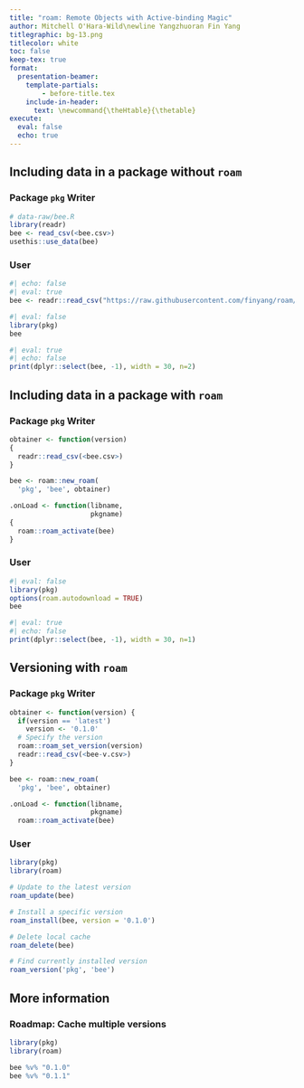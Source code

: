 ```yaml
---
title: "roam: Remote Objects with Active-binding Magic"
author: Mitchell O'Hara-Wild\newline Yangzhuoran Fin Yang
titlegraphic: bg-13.png
titlecolor: white
toc: false
keep-tex: true
format:
  presentation-beamer: 
    template-partials:
        - before-title.tex
    include-in-header: 
      text: \newcommand{\theHtable}{\thetable}
execute: 
  eval: false
  echo: true
---
```



## Including data in a package __without__ `roam`

\vspace{-20pt}

:::: {layout="[ 50,-2, 50 ]"}

::: {#1col}
::: {.callout-note}
### Package `pkg` Writer

```r
# data-raw/bee.R
library(readr)
bee <- read_csv(<bee.csv>)
usethis::use_data(bee)
```

\vspace{115pt}
<!-- \pause -->

<!-- ::: {.callout-important} -->

<!-- - Data installed with the package -->
<!-- - CRAN Size limit 5 MB -->
<!-- - Update package to update data -->
<!-- ::: -->

:::

:::

::: {.callout-tip}
### User

```r
#| echo: false
#| eval: true
bee <- readr::read_csv("https://raw.githubusercontent.com/finyang/roam/master/demo/bee_colonies.csv")
```
```r
#| eval: false
library(pkg)
bee
```
```r
#| eval: true
#| echo: false
print(dplyr::select(bee, -1), width = 30, n=2)
```


:::

::::

\only<2>{\begin{textblock}{6}(1.4,5)\fontsize{12}{13}\sf
\begin{alertblock}{}
\begin{itemize}
\tightlist
\item
Data included in package
\item
CRAN size limit 5 MB
\item
The data are updated only when the package is updated
\end{itemize}
\end{alertblock}
\end{textblock}
}

## Including data in a package __with__ `roam`

\vspace{-20pt}

:::: {layout="[ 50,-2, 50 ]"}

::: {#1col}
::: {.callout-note}
### Package `pkg` Writer

```r
obtainer <- function(version) 
{
  readr::read_csv(<bee.csv>)
}

bee <- roam::new_roam(
  'pkg', 'bee', obtainer)

.onLoad <- function(libname, 
                    pkgname) 
{
  roam::roam_activate(bee)
}

```

\vspace{9pt}

:::

:::

::: {.callout-tip}
### User

```r
#| eval: false
library(pkg)
options(roam.autodownload = TRUE)
bee
```
```r
#| eval: true
#| echo: false
print(dplyr::select(bee, -1), width = 30, n=1)
```


:::

::::

\only<2>{\begin{textblock}{6}(1.4,6)\fontsize{12}{13}\sf
\begin{alertblock}{}
\begin{itemize}
\tightlist
\item
Data hosted remotely
\item
No size limit
\item
Updating data without updating package
\end{itemize}
\end{alertblock}
\end{textblock}
}


## Versioning with `roam`

\vspace{-20pt}

:::: {layout="[ 50,-2, 50 ]"}

::: {#1col}
::: {.callout-note}
### Package `pkg` Writer

```r
obtainer <- function(version) {
  if(version == 'latest') 
    version <- '0.1.0'
  # Specify the version
  roam::roam_set_version(version)
  readr::read_csv(<bee-v.csv>)
}

bee <- roam::new_roam(
  'pkg', 'bee', obtainer)

.onLoad <- function(libname, 
                    pkgname) 
  roam::roam_activate(bee)

```

:::

:::

::: {.callout-tip}
### User

```r
library(pkg)
library(roam)

# Update to the latest version
roam_update(bee)

# Install a specific version
roam_install(bee, version = '0.1.0')

# Delete local cache
roam_delete(bee)

# Find currently installed version
roam_version('pkg', 'bee')
```


:::

::::

## More information

### Roadmap: Cache multiple versions

```r
library(pkg)
library(roam)

bee %v% "0.1.0"
bee %v% "0.1.1"
```

\only<2->{
\placefig{0.7}{5}{width=3.5cm}{roam}
\begin{textblock}{10.5}(4.5,4.8)
\begin{alertblock}{}\fontsize{14}{17}\sf
\textbf{Slides}: \href{https://yangzhuoranyang.com/talk/user-2024/}{yangzhuoranyang.com/talk/user-2024}

\textbf{roam}: \href{https://github.com/FinYang/roam}{github.com/FinYang/roam}

\href{https://yangzhuoranyang.com}{\faIcon{home}  yangzhuoranyang.com}

\href{https://github.com/finyang}{\faIcon{github}  @finyang}

\href{mailto:fin.yang@monash.edu}{\faIcon{envelope} fin.yang@monash.edu}
\end{alertblock}
\end{textblock}
}
